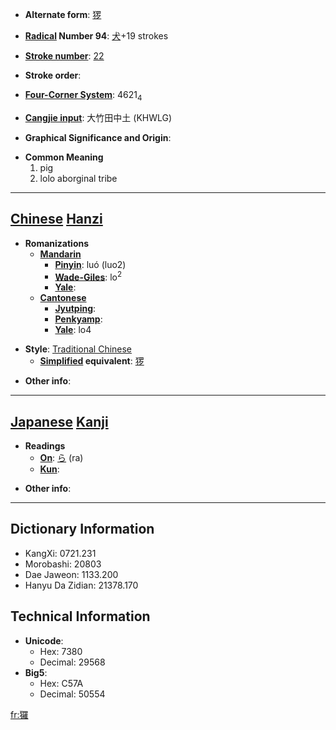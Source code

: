 * '''Alternate form''': [[猡]]

* '''[[Wiktionary:Chinese radical index| Radical]] Number 94''': [[Wiktionary:Chinese radical index 犬|犬]]+19 strokes

* '''[[Wiktionary:Chinese total strokes index|Stroke number]]''': [[Wiktionary:Chinese total strokes index 22|22]]

* '''Stroke order''': 

* '''[[Wiktionary:Chinese four corner index|Four-Corner System]]''': 4621<sub>4</sub>

* '''[[Wiktionary:Chinese Cangjie index|Cangjie input]]''': 大竹田中土 (KHWLG)

* '''Graphical Significance and Origin''': 

* '''Common Meaning'''
*#pig
*# lolo aborginal tribe


----

== [[Chinese]] [[Hanzi]] ==

* '''Romanizations'''
** '''[[Mandarin]]'''
*** '''[[Pinyin]]''': luó (luo2)
*** '''[[Wade-Giles]]''': lo<sup>2</sup>
*** '''[[Yale]]''': 
** '''[[Cantonese]]'''
*** '''[[Jyutping]]''':
*** '''[[Penkyamp]]''': 
*** '''[[Yale]]''': lo4

* '''Style''': [[Traditional Chinese]] 
** '''[[Simplified Chinese|Simplified]] equivalent''': [[猡]]

* '''Other info''': 

----

== [[Japanese]] [[Kanji]] ==

* '''Readings'''
** '''[[On]]''': [[ら]] (ra)
** '''[[Kun]]''': 

* '''Other info''':  

----

== Dictionary Information ==

* KangXi: 0721.231
* Morobashi: 20803
* Dae Jaweon: 1133.200
* Hanyu Da Zidian: 21378.170

== Technical Information ==

* '''Unicode''':
** Hex: 7380
** Decimal: 29568
* '''Big5''':
** Hex: C57A
** Decimal: 50554

[[fr:玀]]